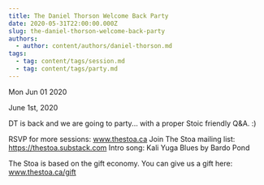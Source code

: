 ```yaml
---
title: The Daniel Thorson Welcome Back Party
date: 2020-05-31T22:00:00.000Z
slug: the-daniel-thorson-welcome-back-party
authors:
  - author: content/authors/daniel-thorson.md
tags:
  - tag: content/tags/session.md
  - tag: content/tags/party.md
---
```






Mon Jun 01 2020

June 1st, 2020

DT is back and we are going to party... with a proper Stoic friendly Q&A. :)

RSVP for more sessions: www.thestoa.ca
Join The Stoa mailing list: https://thestoa.substack.com
Intro song: Kali Yuga Blues by Bardo Pond

The Stoa is based on the gift economy. You can give us a gift here: www.thestoa.ca/gift


